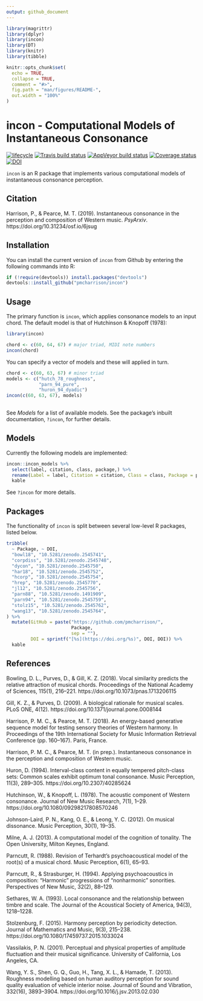 ```yaml
---
output: github_document
---
```


```r
library(magrittr)
library(dplyr)
library(incon)
library(DT)
library(knitr)
library(tibble)

knitr::opts_chunk$set(
  echo = TRUE,
  collapse = TRUE,
  comment = "#>",
  fig.path = "man/figures/README-",
  out.width = "100%"
)
```

# incon - Computational Models of Instantaneous Consonance

[![lifecycle](https://img.shields.io/badge/lifecycle-maturing-blue.svg)](https://www.tidyverse.org/lifecycle/#maturing)
[![Travis build status](https://travis-ci.org/pmcharrison/incon.svg?branch=master)](https://travis-ci.org/pmcharrison/incon)
[![AppVeyor build status](https://ci.appveyor.com/api/projects/status/github/pmcharrison/incon?branch=master&svg=true)](https://ci.appveyor.com/project/pmcharrison/incon)
[![Coverage status](https://coveralls.io/repos/github/pmcharrison/incon/badge.svg)](https://coveralls.io/r/pmcharrison/incon?branch=master)
[![DOI](https://zenodo.org/badge/DOI/10.5281/zenodo.2545766.svg)](https://doi.org/10.5281/zenodo.2545766)

`incon` is an R package that implements various computational 
models of instantaneous consonance perception.

## Citation

Harrison, P., & Pearce, M. T. (2019). 
Instantaneous consonance in the perception and composition of Western music.
*PsyArxiv*.
https://doi.org/10.31234/osf.io/6jsug

## Installation

You can install the current version of `incon` from Github
by entering the following commands into R:

``` r
if (!require(devtools)) install.packages("devtools")
devtools::install_github("pmcharrison/incon")
```

## Usage 

The primary function is `incon`, 
which applies consonance models to an input chord.
The default model is that of Hutchinson & Knopoff (1978):

```r
library(incon)

chord <- c(60, 64, 67) # major triad, MIDI note numbers
incon(chord)
```

You can specify a vector of models and these will applied in turn.

```r
chord <- c(60, 63, 67) # minor triad
models <- c("hutch_78_roughness", 
            "parn_94_pure",
            "huron_94_dyadic")
incon(c(60, 63, 67), models)
      
```

See *Models* for a list of available models.
See the package's inbuilt documentation, `?incon`, for further details.

## Models

Currently the following models are implemented:

```r
incon::incon_models %>% 
  select(label, citation, class, package,) %>% 
  rename(Label = label, Citation = citation, Class = class, Package = package) %>% 
  kable
```

See `?incon` for more details.

## Packages

The functionality of `incon` is split between several low-level R packages,
listed below.

```r
tribble(
  ~ Package, ~ DOI,
  "bowl18", "10.5281/zenodo.2545741",
  "corpdiss", "10.5281/zenodo.2545748",
  "dycon", "10.5281/zenodo.2545750",
  "har18", "10.5281/zenodo.2545752",
  "hcorp", "10.5281/zenodo.2545754",
  "hrep", "10.5281/zenodo.2545770",
  "jl12", "10.5281/zenodo.2545756",
  "parn88", "10.5281/zenodo.1491909",
  "parn94", "10.5281/zenodo.2545759",
  "stolz15", "10.5281/zenodo.2545762",
  "wang13", "10.5281/zenodo.2545764",
) %>% 
  mutate(GitHub = paste("https://github.com/pmcharrison/", 
                        Package,
                        sep = ""),
         DOI = sprintf("[%s](https://doi.org/%s)", DOI, DOI)) %>% 
  kable
```

## References

Bowling, D. L., Purves, D., & Gill, K. Z. (2018). Vocal similarity predicts the relative attraction of musical chords. Proceedings of the National Academy of Sciences, 115(1), 216–221. https://doi.org/10.1073/pnas.1713206115

Gill, K. Z., & Purves, D. (2009). A biological rationale for musical scales. PLoS ONE, 4(12). https://doi.org/10.1371/journal.pone.0008144

Harrison, P. M. C., & Pearce, M. T. (2018). An energy-based generative sequence model for testing sensory theories of Western harmony. In Proceedings of the 19th International Society for Music Information Retrieval Conference (pp. 160–167). Paris, France.

Harrison, P. M. C., & Pearce, M. T. (in prep.). Instantaneous consonance in the perception and composition of Western music.

Huron, D. (1994). Interval-class content in equally tempered pitch-class sets: Common scales exhibit optimum tonal consonance. Music Perception, 11(3), 289–305. https://doi.org/10.2307/40285624

Hutchinson, W., & Knopoff, L. (1978). The acoustic component of Western consonance. Journal of New Music Research, 7(1), 1–29. https://doi.org/10.1080/09298217808570246

Johnson-Laird, P. N., Kang, O. E., & Leong, Y. C. (2012). On musical dissonance. Music Perception, 30(1), 19–35.

Milne, A. J. (2013). A computational model of the cognition of tonality. The Open University, Milton Keynes, England.

Parncutt, R. (1988). Revision of Terhardt’s psychoacoustical model of the root(s) of a musical chord. Music Perception, 6(1), 65–93.

Parncutt, R., & Strasburger, H. (1994). Applying psychoacoustics in composition: "Harmonic" progressions of “nonharmonic” sonorities. Perspectives of New Music, 32(2), 88–129.

Sethares, W. A. (1993). Local consonance and the relationship between timbre and scale. The Journal of the Acoustical Society of America, 94(3), 1218–1228.

Stolzenburg, F. (2015). Harmony perception by periodicity detection. Journal of Mathematics and Music, 9(3), 215–238. https://doi.org/10.1080/17459737.2015.1033024

Vassilakis, P. N. (2001). Perceptual and physical properties of amplitude fluctuation and their musical significance. University of California, Los Angeles, CA.

Wang, Y. S., Shen, G. Q., Guo, H., Tang, X. L., & Hamade, T. (2013). Roughness modelling based on human auditory perception for sound quality evaluation of vehicle interior noise. Journal of Sound and Vibration, 332(16), 3893–3904. https://doi.org/10.1016/j.jsv.2013.02.030
